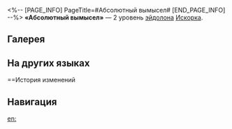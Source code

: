 <%-- [PAGE_INFO]
PageTitle=#Абсолютный вымысел#
[END_PAGE_INFO] --%>
{{Эйдолон Инфобокс
|Название         = Абсолютный вымысел
|Изображение      = Эйдолон Абсолютный вымысел.png
|Персонаж         = Искорка
|Уровень          = 2
|Длительность     = 
|Описание         = Каждый уровень складывания таланта персонажа позволяет союзникам игнорировать 8% защиты цели при нанесении ей урона.
|Свойство1        = 
|Масштабирование1 = 
}}
'''«Абсолютный вымысел»''' — 2 уровень [[эйдолон]]а [[Искорка]].

==Галерея==
{{Галерея|position=left|captionalign=center
|Персонаж Искорка Эйдолон 2.png|Осколок Эйдолона
}}

==На других языках==
{{На других языках
|en   = Purely Fictitious
|zhs  = 虚构无端
|zht  = 虛構無端
|ja   = {{Rubi|謂|いわ}}れなき{{Rubi|虚構|きょこう}}
|ko   = 실없는 허구
|es   = Ficción sin fundamento
|fr   = Fiction sans fondement
|ru   = Абсолютный вымысел
|th   = Purely Fictitious
|vi   = Hư Cấu Vô Cớ
|de   = Sinnleere Fiktion
|id   = Purely Fictitious
|pt   = Puramente Fictício
}}

==История изменений
{{История изменений|3.5}}

==Навигация==
{{Навык Навбокс|Искорка}}

[[en:]]